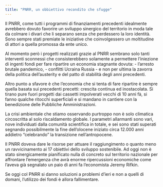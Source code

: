 ```yaml
---
title: "PNRR, un obbiettivo recondito che sfugge"
---
```


Il PNRR, come tutti i programmi di finanziamenti precedenti idealmente avrebbero dovuto favorire un sviluppo sinergico del territorio in moda tale da colmare i divari che li separano senza che perdessero la loro identità. Sono sempre stati premiate le iniziative che coinvolgessero un moltitudine di attori a quella promossa da ente unico. 

Al momento però i progetti realizzati grazie al PNRR sembrano  solo tanti interventi sconnessi che consisterebbero solamente a permettere l'iniezione di ingenti fondi per fare ripartire un economia stagnante dovuta:
- l'arresto brutale pandemico, 
- conflitti Ucraina Russia
- e non per ultima la zavorra della politica dell'austerity e del patto di stabilità degli anni precedenti.

Altro punto  a sfavore è che l'economia che si tenta di fare ripartire è sempre quella basata sui precedenti precetti: crescita continua ed inostacolata. Si tirano pure fuori progetti dai cassetti impolverati vecchi di 10 anni fà, si fanno qualche ritocchi superficiali e si mandano in cantiere con la benedizione delle Pubbliche Amministrazioni.


La crisi ambientale che stiamo osservando purtroppo non è solo climatica circoscritta al solo riscaldamento globale. I parametri allarmanti sono vari, nove individuati dalla comunità scientifica in totale, e sei sono stati superati segnando possibilmente la fine dell'olocene iniziato circa 12.000 anni addietro "celebrando" la transizione nell'antropocene.

Il PNRR doveva dare le risorse per attuare il raggiungimento o quanto meno un ravvicinamento ai 17 obiettivi dello sviluppo sostenibile. Ad oggi non è stato sinergicamente pianificato nulla di concreto sul territorio nazionale per affrontare l'emergenza che avrà enorme ripercussioni economiche come l'aveva già segnalato un paio di anni fa l'economista Jeremy Rifkin.

Se oggi col PNRR si danno soluzioni a problemi d'ieri e non a quelli di domani, l'utilizzo dei fondi è allora fallimentare.



